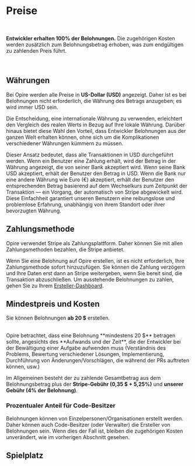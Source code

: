 
# Preise

<br/>

<InfoPanel>**Entwickler erhalten 100% der Belohnungen.** Die zugehörigen Kosten werden zusätzlich zum Belohnungsbetrag erhoben, was zum endgültigen zu zahlenden Preis führt.</InfoPanel>

<br/>

## Währungen

Bei Opire werden alle Preise in **US-Dollar (USD)** angezeigt. Daher ist es bei Belohnungen nicht erforderlich, die Währung des Betrags anzugeben; es wird immer USD sein.

Die Entscheidung, eine internationale Währung zu verwenden, erleichtert den Vergleich des realen Werts in Bezug auf Ihre lokale Währung. Darüber hinaus bietet diese Wahl den Vorteil, dass Entwickler Belohnungen aus der ganzen Welt erhalten können, ohne sich um die Komplikationen verschiedener Währungen kümmern zu müssen.

Dieser Ansatz bedeutet, dass alle Transaktionen in USD durchgeführt werden. Wenn ein Benutzer eine Zahlung erhält, wird der Betrag in der Währung angezeigt, die von seiner Bank akzeptiert wird. Wenn seine Bank USD akzeptiert, erhält der Benutzer den Betrag in USD. Wenn die Bank nur eine andere Währung wie Euro (€) akzeptiert, erhält der Benutzer den entsprechenden Betrag basierend auf dem Wechselkurs zum Zeitpunkt der Transaktion — ein Vorgang, der automatisch von Stripe abgewickelt wird. Diese Einfachheit garantiert unseren Benutzern eine reibungslose und problemlose Erfahrung, unabhängig von ihrem Standort oder ihrer bevorzugten Währung.

## Zahlungsmethode

Opire verwendet Stripe als Zahlungsplattform. Daher können Sie mit allen Zahlungsmethoden bezahlen, die Stripe anbietet.

Wenn Sie eine Belohnung auf Opire erstellen, ist es nicht erforderlich, Ihre Zahlungsmethode sofort hinzuzufügen. Sie können die Zahlung verzögern und Ihre Daten erst dann an Stripe weitergeben, wenn Sie bereit sind, die Transaktion abzuschließen. Um ausstehende Belohnungen zu zahlen, gehen Sie zu Ihrem [Ersteller-Dashboard](https://app.opire.dev/dashboard/creator/rewards).

## Mindestpreis und Kosten

Sie können Belohnungen **ab 20 $** erstellen.

<br/>
<InfoPanel>Opire betrachtet, dass eine Belohnung **mindestens 20 $** betragen sollte, angesichts des **Aufwands und der Zeit**, die der Entwickler bei der Bewältigung einer Aufgabe aufwenden muss <DimmedText>(Verständnis des Problems, Bewertung verschiedener Lösungen, Implementierung, Durchführung von Änderungen/Vorschlägen, die während der PRs auftreten können, usw.)</DimmedText></InfoPanel>
<br/>

Im Allgemeinen besteht der zu zahlende Gesamtbetrag aus dem Belohnungsbetrag plus der **Stripe-Gebühr (0,35 $ + 5,25%)** und **unserer Gebühr (4% der Belohnung)**.

### Prozentualer Anteil für Code-Besitzer

Belohnungen können von Einzelpersonen/Organisationen erstellt werden. Daher können auch Code-Besitzer (oder Verwalter) die Ersteller von Belohnungen sein. Wenn dies der Fall ist, bleiben die zugehörigen Kosten unverändert, wie im vorherigen Abschnitt gesehen.

## Spielplatz
<br/>

<RewardCalculator/>
